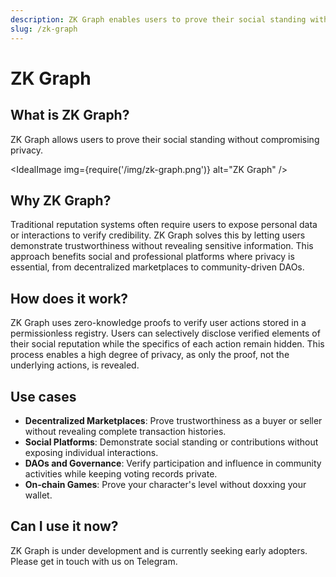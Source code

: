 ```yaml
---
description: ZK Graph enables users to prove their social standing without revealing personal data, providing privacy-focused, verifiable reputation for Web3 applications.
slug: /zk-graph
---
```




# ZK Graph

## What is ZK Graph?

ZK Graph allows users to prove their social standing without compromising privacy.

<IdealImage img={require('/img/zk-graph.png')} alt="ZK Graph" />

## Why ZK Graph?

Traditional reputation systems often require users to expose personal data or interactions to verify credibility. ZK Graph solves this by letting users demonstrate trustworthiness without revealing sensitive information. This approach benefits social and professional platforms where privacy is essential, from decentralized marketplaces to community-driven DAOs.

## How does it work?

ZK Graph uses zero-knowledge proofs to verify user actions stored in a permissionless registry. Users can selectively disclose verified elements of their social reputation while the specifics of each action remain hidden. This process enables a high degree of privacy, as only the proof, not the underlying actions, is revealed.

## Use cases

- **Decentralized Marketplaces**: Prove trustworthiness as a buyer or seller without revealing complete transaction histories.
- **Social Platforms**: Demonstrate social standing or contributions without exposing individual interactions.
- **DAOs and Governance**: Verify participation and influence in community activities while keeping voting records private.
- **On-chain Games**: Prove your character's level without doxxing your wallet.

## Can I use it now?

ZK Graph is under development and is currently seeking early adopters. Please get in touch with us on <OutLink href="https://t.me/+pWugh5xgDiE3Y2Jk">Telegram</OutLink>.
